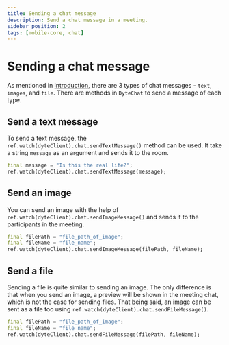 ```yaml
---
title: Sending a chat message
description: Send a chat message in a meeting.
sidebar_position: 2
tags: [mobile-core, chat]
---
```


# Sending a chat message

As mentioned in [introduction](./introduction), there are 3 types of chat
messages - `text`, `images`, and `file`. There are methods in `DyteChat`
to send a message of each type.

## Send a text message

To send a text message, the `ref.watch(dyteClient).chat.sendTextMessage()` method can be used.
It take a string `message` as an argument and sends it to the room.

```dart
final message = "Is this the real life?";
ref.watch(dyteClient).chat.sendTextMessage(message);
```

## Send an image

You can send an image with the help of `ref.watch(dyteClient).chat.sendImageMessage()` and
sends it to the participants in the meeting.

```dart
final filePath = "file_path_of_image";
final fileName = "file_name";
ref.watch(dyteClient).chat.sendImageMessage(filePath, fileName);
```

## Send a file

Sending a file is quite similar to sending an image. The only difference is that
when you send an image, a preview will be shown in the meeting chat, which is
not the case for sending files. That being said, an image can be sent as a file
too using `ref.watch(dyteClient).chat.sendFileMessage()`.

```dart
final filePath = "file_path_of_image";
final fileName = "file_name";
ref.watch(dyteClient).chat.sendFileMessage(filePath, fileName);
```
